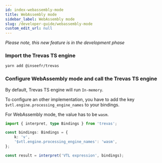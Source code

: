 ```yaml
---
id: index-webassembly-mode
title: WebAssembly mode
sidebar_label: WebAssembly mode
slug: /developer-guide/webassembly-mode
custom_edit_url: null
---
```


_Please note, this new feature is in the development phase_

### Import the Trevas TS engine

```bash
yarn add @inseefr/trevas
```

### Configure WebAssembly mode and call the Trevas TS engine

By default, Trevas TS engine will run `In-memory`.

To configure an other implementation, you have to add the key `$vtl.engine.processing_engine_names` to your bindings.

For WebAssembly mode, the value has to be `wasm`.

```typescript
import { interpret, type Bindings } from 'trevas';

const bindings: Bindings = {
	k: 'v',
	'$vtl.engine.processing_engine_names': 'wasm',
};

const result = interpret('VTL expression', bindings);
```
